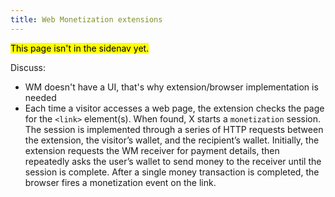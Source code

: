 ```yaml
---
title: Web Monetization extensions
---
```


<p>
<mark>This page isn't in the sidenav yet.</mark>
</p>

Discuss:
* WM doesn't have a UI, that's why extension/browser implementation is needed
* Each time a visitor accesses a web page, the extension checks the page for the `<link>` element(s). When found, X starts a `monetization` session. The session is implemented through a series of HTTP requests between the extension, the visitor’s wallet, and the recipient’s wallet. Initially, the extension requests the WM receiver for payment details, then repeatedly asks the user’s wallet to send money to the receiver until the session is complete. After a single money transaction is completed, the browser fires a monetization event on the link.




